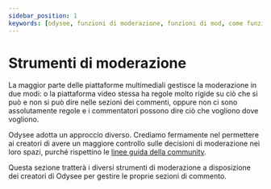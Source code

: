 ---
sidebar_position: 1
keywords: [odysee, funzioni di moderazione, funzioni di mod, come funziona la moderazione su odysee, può moderare su odysee]
---

# Strumenti di moderazione

La maggior parte delle piattaforme multimediali gestisce la moderazione in due modi: o la piattaforma video stessa ha regole molto rigide su ciò che si può e non si può dire nelle sezioni dei commenti, oppure non ci sono assolutamente regole e i commentatori possono dire ciò che vogliono dove vogliono.

Odysee adotta un approccio diverso. Crediamo fermamente nel permettere ai creatori di avere un maggiore controllo sulle decisioni di moderazione nei loro spazi, purché rispettino le [linee guida della community](https://help.odysee.tv/it/communityguidelines/).

Questa sezione tratterà i diversi strumenti di moderazione a disposizione dei creatori di Odysee per gestire le proprie sezioni di commento.

<CategoryCards/>